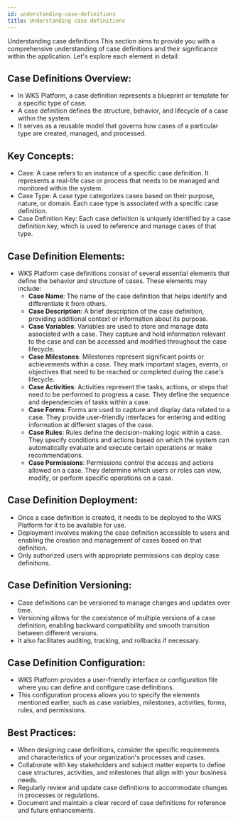 ```yaml
---
id: understanding-case-definitions
title: Understanding case definitions
---
```


Understanding case definitions
This section aims to provide you with a comprehensive understanding of case definitions and their significance within the application. Let's explore each element in detail:
## Case Definitions Overview:
- In WKS Platform, a case definition represents a blueprint or template for a specific type of case.
- A case definition defines the structure, behavior, and lifecycle of a case within the system.
- It serves as a reusable model that governs how cases of a particular type are created, managed, and processed.
## Key Concepts:
- Case: A case refers to an instance of a specific case definition. It represents a real-life case or process that needs to be managed and monitored within the system.
- Case Type: A case type categorizes cases based on their purpose, nature, or domain. Each case type is associated with a specific case definition.
- Case Definition Key: Each case definition is uniquely identified by a case definition key, which is used to reference and manage cases of that type.
## Case Definition Elements:
- WKS Platform case definitions consist of several essential elements that define the behavior and structure of cases. These elements may include:
    - **Case Name**: The name of the case definition that helps identify and differentiate it from others.
    - **Case Description**: A brief description of the case definition, providing additional context or information about its purpose.
    - **Case Variables**: Variables are used to store and manage data associated with a case. They capture and hold information relevant to the case and can be accessed and modified throughout the case lifecycle.
    - **Case Milestones**: Milestones represent significant points or achievements within a case. They mark important stages, events, or objectives that need to be reached or completed during the case's lifecycle.
    - **Case Activities**: Activities represent the tasks, actions, or steps that need to be performed to progress a case. They define the sequence and dependencies of tasks within a case.
    - **Case Forms**: Forms are used to capture and display data related to a case. They provide user-friendly interfaces for entering and editing information at different stages of the case.
    - **Case Rules**: Rules define the decision-making logic within a case. They specify conditions and actions based on which the system can automatically evaluate and execute certain operations or make recommendations.
    - **Case Permissions**: Permissions control the access and actions allowed on a case. They determine which users or roles can view, modify, or perform specific operations on a case.
## Case Definition Deployment:
- Once a case definition is created, it needs to be deployed to the WKS Platform for it to be available for use.
- Deployment involves making the case definition accessible to users and enabling the creation and management of cases based on that definition.
- Only authorized users with appropriate permissions can deploy case definitions.
## Case Definition Versioning:
- Case definitions can be versioned to manage changes and updates over time.
- Versioning allows for the coexistence of multiple versions of a case definition, enabling backward compatibility and smooth transition between different versions.
- It also facilitates auditing, tracking, and rollbacks if necessary.
## Case Definition Configuration:
- WKS Platform provides a user-friendly interface or configuration file where you can define and configure case definitions.
- This configuration process allows you to specify the elements mentioned earlier, such as case variables, milestones, activities, forms, rules, and permissions.
## Best Practices:
- When designing case definitions, consider the specific requirements and characteristics of your organization's processes and cases.
- Collaborate with key stakeholders and subject matter experts to define case structures, activities, and milestones that align with your business needs.
- Regularly review and update case definitions to accommodate changes in processes or regulations.
- Document and maintain a clear record of case definitions for reference and future enhancements.